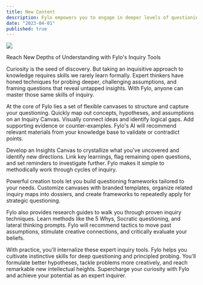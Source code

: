 ```yaml
---
title: New Content
description: Fylo empowers you to engage in deeper levels of questioning and inquiry, helping you to probe and challenge assumptions and reach new depths of understanding. With Fylo, you can achieve expert-level questioning skills, leading to better, more creative thinking.
date: "2023-04-01"
published: true
---
```


![](/assets/inquiry.png)

Reach New Depths of Understanding with Fylo's Inquiry Tools

Curiosity is the seed of discovery. But taking an inquisitive approach to knowledge requires skills we rarely learn formally. Expert thinkers have honed techniques for probing deeper, challenging assumptions, and framing questions that reveal untapped insights. With Fylo, anyone can master those same skills of inquiry.

At the core of Fylo lies a set of flexible canvases to structure and capture your questioning. Quickly map out concepts, hypotheses, and assumptions on an Inquiry Canvas. Visually connect ideas and identify logical gaps. Add supporting evidence or counter-examples. Fylo's AI will recommend relevant materials from your knowledge base to validate or contradict points.

Develop an Insights Canvas to crystallize what you've uncovered and identify new directions. Link key learnings, flag remaining open questions, and set reminders to investigate further. Fylo makes it simple to methodically work through cycles of inquiry.

Powerful creation tools let you build questioning frameworks tailored to your needs. Customize canvases with branded templates, organize related inquiry maps into dossiers, and create frameworks to repeatedly apply for strategic questioning.

Fylo also provides research guides to walk you through proven inquiry techniques. Learn methods like the 5 Whys, Socratic questioning, and lateral thinking prompts. Fylo will recommend tactics to move past assumptions, stimulate creative connections, and critically evaluate your beliefs.

With practice, you'll internalize these expert inquiry tools. Fylo helps you cultivate instinctive skills for deep questioning and principled probing. You'll formulate better hypotheses, tackle problems more creatively, and reach remarkable new intellectual heights. Supercharge your curiosity with Fylo and achieve your potential as an expert inquirer.
